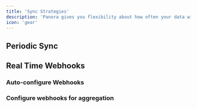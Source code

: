 ```yaml
---
title: 'Sync Strategies'
description: 'Panora gives you flexibility about how often your data will get pulled from sources: periodic or real-time'
icon: 'gear'
---
```


## Periodic Sync



## Real Time Webhooks

### Auto-configure Webhooks
### Configure webhooks for aggregation